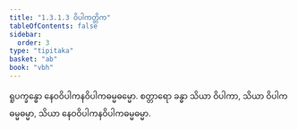 ```yaml
---
title: "1.3.1.3 ဝိပါကတ္တိက"
tableOfContents: false
sidebar:
  order: 3
type: "tipitaka"
basket: "ab"
book: "vbh"
---
```



<DynamicBreadcrumb />

<Paragraph number="502" book="vbh">
ရူပက္ခန္ဓော နေဝဝိပါကနဝိပါကဓမ္မဓမ္မော. စတ္တာရော ခန္ဓာ သိယာ ဝိပါကာ, သိယာ ဝိပါကဓမ္မဓမ္မာ, သိယာ နေဝဝိပါကနဝိပါကဓမ္မဓမ္မာ.
</Paragraph>